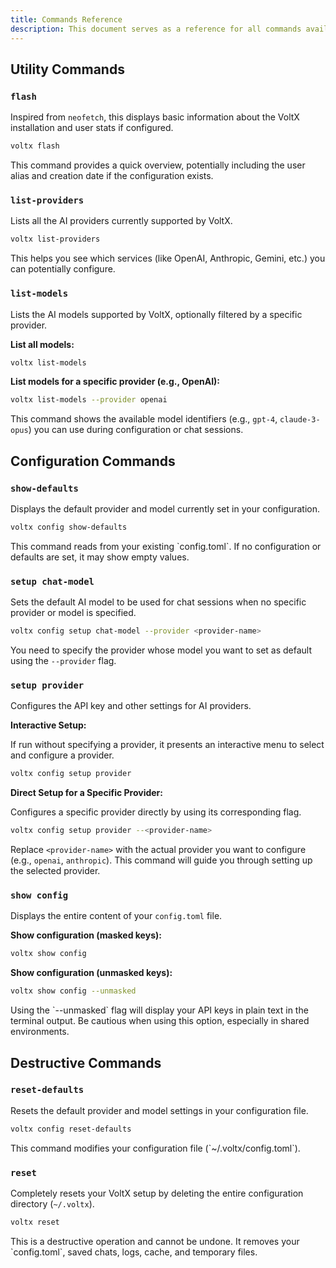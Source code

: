 ```yaml
---
title: Commands Reference
description: This document serves as a reference for all commands available in voltx, including their syntax, parameters, expected outputs, and examples.
---
```



## Utility Commands

### `flash`

Inspired from `neofetch`, this displays basic information about the VoltX installation and user stats if configured.

```bash
voltx flash
```

This command provides a quick overview, potentially including the user alias and creation date if the configuration exists.

### `list-providers`

Lists all the AI providers currently supported by VoltX.

```bash
voltx list-providers
```

This helps you see which services (like OpenAI, Anthropic, Gemini, etc.) you can potentially configure.

### `list-models`

Lists the AI models supported by VoltX, optionally filtered by a specific provider.

**List all models:**

```bash
voltx list-models
```

**List models for a specific provider (e.g., OpenAI):**

```bash
voltx list-models --provider openai
```

This command shows the available model identifiers (e.g., `gpt-4`, `claude-3-opus`) you can use during configuration or chat sessions.

## Configuration Commands

### `show-defaults`

Displays the default provider and model currently set in your configuration.

```bash
voltx config show-defaults
```

<Callout>
	This command reads from your existing `config.toml`. If no configuration or
	defaults are set, it may show empty values.
</Callout>

### `setup chat-model`

Sets the default AI model to be used for chat sessions when no specific provider or model is specified.

```bash
voltx config setup chat-model --provider <provider-name>
```

You need to specify the provider whose model you want to set as default using the `--provider` flag.

### `setup provider`

Configures the API key and other settings for AI providers.

**Interactive Setup:**

If run without specifying a provider, it presents an interactive menu to select and configure a provider.

```bash
voltx config setup provider
```

**Direct Setup for a Specific Provider:**

Configures a specific provider directly by using its corresponding flag.

```bash
voltx config setup provider --<provider-name>
```

Replace `<provider-name>` with the actual provider you want to configure (e.g., `openai`, `anthropic`). This command will guide you through setting up the selected provider.

### `show config`

Displays the entire content of your `config.toml` file.

**Show configuration (masked keys):**

```bash
voltx show config
```

**Show configuration (unmasked keys):**

```bash
voltx show config --unmasked
```

<Callout title="Security Warning">
	Using the `--unmasked` flag will display your API keys in plain text in the
	terminal output. Be cautious when using this option, especially in shared
	environments.
</Callout>

## Destructive Commands

### `reset-defaults`

Resets the default provider and model settings in your configuration file.

```bash
voltx config reset-defaults
```

<Callout title="Requires Confirmation">
	This command modifies your configuration file (`~/.voltx/config.toml`).
</Callout>

### `reset`

Completely resets your VoltX setup by deleting the entire configuration directory (`~/.voltx`).

```bash
voltx reset
```

<Callout title="Irreversible Action">
	This is a destructive operation and cannot be undone. It removes your
	`config.toml`, saved chats, logs, cache, and temporary files.
</Callout>
